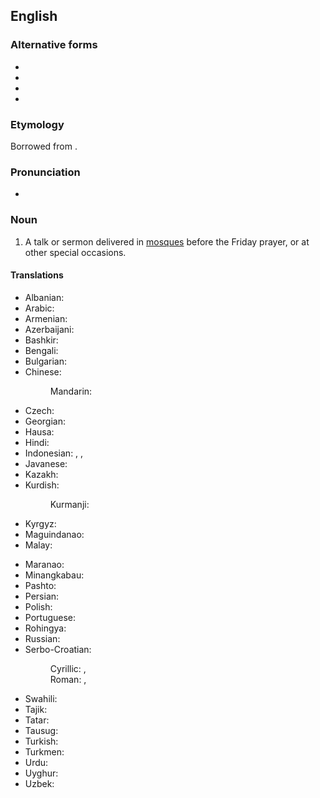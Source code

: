 ==English==
{{wikipedia}}

===Alternative forms===
* {{l|en|khotbah}}
* {{l|en|khotbeh}}
* {{l|en|khutba}}
* {{l|en|khutbeh}}

===Etymology===
Borrowed from {{bor|en|ar|خُطْبَة}}.

===Pronunciation===
* {{IPA|en|/ˈkʊtbə/}}

===Noun===
{{en-noun}}

# {{lb|en|Islam}} A talk or sermon delivered in [[mosque|mosques]] before the Friday prayer, or at other special occasions.
#: {{ux|en|Save your '''khutbah''' for another time.}}

====Translations====
{{trans-top|talk or sermon delivered in mosques before the Friday prayer}}
* Albanian: {{t|sq|hytbe|f}}
* Arabic: {{t|ar|خُطْبَة|f}}
* Armenian: {{t|hy|խուտբա}}
* Azerbaijani: {{t+|az|xütbə}}
* Bashkir: {{t|ba|хөтбә}}
* Bengali: {{t|bn|খুতবা}}
* Bulgarian: {{t|bg|ху́тба|f}}
* Chinese:
*: Mandarin: {{t-needed|cmn}}
* Czech: {{t|cs|chutba|f}}
* Georgian: {{t-needed|ka}}
* Hausa: {{t-needed|ha}}
* Hindi: {{t|hi|ख़ुतबा|f}}
* Indonesian: {{t|id|khutbah}}, {{t+|id|khotbah}}, {{t+|id|kotbah}}
* Javanese: {{t+|jv|kutbah}}
* Kazakh: {{t-needed|kk}}
* Kurdish:
*: Kurmanji: {{t+|ku|xutbe}}
* Kyrgyz: {{t|ky|кутпа}}
* Maguindanao: {{t-needed|mdh}}
* Malay: {{t|ms|khutbah}}
{{trans-mid}}
* Maranao: {{t-needed|mrw}}
* Minangkabau: {{t-needed|min}}
* Pashto: {{t|ps|خطبه‎|f|tr=xotbá}}
* Persian: {{t+|fa|خطبه|tr=xotbe}}
* Polish: {{t|pl|chutba|f}}
* Portuguese: {{t|pt|khutba|m|f}}
* Rohingya: {{t-needed|rhg}}
* Russian: {{t+|ru|ху́тба|f}}
* Serbo-Croatian:
*: Cyrillic: {{t|sh|хутба|f}}, {{t|sh|худба|f}}
*: Roman: {{t+|sh|hutba|f}}, {{t+|sh|hudba|f}}
* Swahili: {{t-needed|sw}}
* Tajik: {{t|tg|хутба}}
* Tatar: {{t+|tt|хөтбә}}
* Tausug: {{t-needed|tsg}}
* Turkish: {{t+|tr|hutbe}}
* Turkmen: {{t-needed|tk}}
* Urdu: {{t|ur|خطبہ|tr=xutba|f}}
* Uyghur: {{t|ug|خۇتبە}}
* Uzbek: {{t+|uz|xutba}}
{{trans-bottom}}